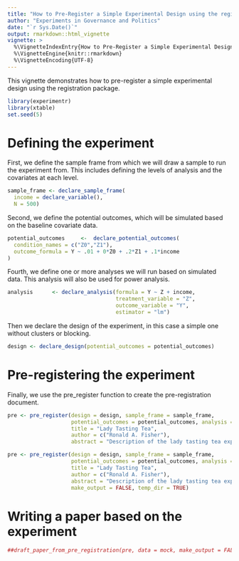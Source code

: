 ```yaml
---
title: "How to Pre-Register a Simple Experimental Design using the registration package"
author: "Experiments in Governance and Politics"
date: "`r Sys.Date()`"
output: rmarkdown::html_vignette
vignette: >
  %\VignetteIndexEntry{How to Pre-Register a Simple Experimental Design using the registration package}
  %\VignetteEngine{knitr::rmarkdown}
  %\VignetteEncoding{UTF-8}
---
```


This vignette demonstrates how to pre-register a simple experimental design using the registration package. 

```r
library(experimentr)
library(xtable)
set.seed(5)
```

# Defining the experiment

First, we define the sample frame from which we will draw a sample to run the experiment from. This includes defining the levels of analysis and the covariates at each level.

```r
sample_frame <- declare_sample_frame(
  income = declare_variable(),
  N = 500)
```

Second, we define the potential outcomes, which will be simulated based on the baseline covariate data.

```r
potential_outcomes     <-  declare_potential_outcomes(
  condition_names = c("Z0","Z1"),
  outcome_formula = Y ~ .01 + 0*Z0 + .2*Z1 + .1*income 
)
```

Fourth, we define one or more analyses we will run based on simulated data. This analysis will also be used for power analysis.

```r
analysis      <- declare_analysis(formula = Y ~ Z + income,
                                  treatment_variable = "Z",
                                  outcome_variable = "Y",
                                  estimator = "lm")
```

Then we declare the design of the experiment, in this case a simple one without clusters or blocking.

```r
design <- declare_design(potential_outcomes = potential_outcomes)
```

# Pre-registering the experiment

Finally, we use the pre_register function to create the pre-registration document.

```r
pre <- pre_register(design = design, sample_frame = sample_frame, 
                    potential_outcomes = potential_outcomes, analysis = analysis, 
                    title = "Lady Tasting Tea", 
                    author = c("Ronald A. Fisher"), 
                    abstract = "Description of the lady tasting tea experiment")
```

```r
pre <- pre_register(design = design, sample_frame = sample_frame, 
                    potential_outcomes = potential_outcomes, analysis = analysis, 
                    title = "Lady Tasting Tea", 
                    author = c("Ronald A. Fisher"), 
                    abstract = "Description of the lady tasting tea experiment", 
                    make_output = FALSE, temp_dir = TRUE)
```

# Writing a paper based on the experiment

```r
##draft_paper_from_pre_registration(pre, data = mock, make_output = FALSE, temp_dir = TRUE)
```
